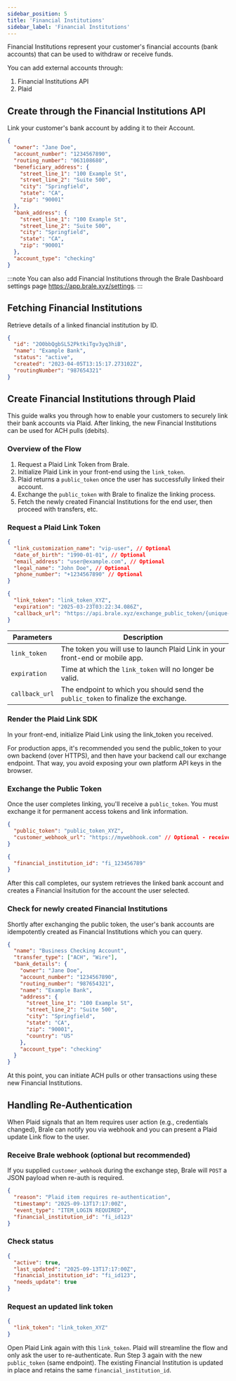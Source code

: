 ```yaml
---
sidebar_position: 5
title: 'Financial Institutions'
sidebar_label: 'Financial Institutions'
---
```


<p class="intro-subheading">
  Financial Institutions represent your customer's financial accounts (bank accounts) that can be
  used to withdraw or receive funds.
</p>

You can add external accounts through:

1. Financial Institutions API
2. Plaid

## Create through the Financial Institutions API

Link your customer's bank account by adding it to their Account.

<HTTPMethod
  method="POST"
  endpoint="https://api.brale.xyz/accounts/{account_id}/financial-institutions/external"
/>

```json title="Request"
{
  "owner": "Jane Doe",
  "account_number": "1234567890",
  "routing_number": "063108680",
  "beneficiary_address": {
    "street_line_1": "100 Example St",
    "street_line_2": "Suite 500",
    "city": "Springfield",
    "state": "CA",
    "zip": "90001"
  },
  "bank_address": {
    "street_line_1": "100 Example St",
    "street_line_2": "Suite 500",
    "city": "Springfield",
    "state": "CA",
    "zip": "90001"
  },
  "account_type": "checking"
}
```

:::note
You can also add Financial Institutions through the Brale Dashboard settings page https://app.brale.xyz/settings.
:::

## Fetching Financial Institutions

Retrieve details of a linked financial institution by ID.

<HTTPMethod
  method="GET"
  endpoint="https://api.brale.xyz/accounts/{account_id}/financial-institutions/{id}"
/>

```json title="Response"
{
  "id": "2O0bbQgbSL52PktkiTgv3yq3hiB",
  "name": "Example Bank",
  "status": "active",
  "created": "2023-04-05T13:15:17.273102Z",
  "routingNumber": "987654321"
}
```

## Create Financial Institutions through Plaid

This guide walks you through how to enable your customers to securely link their bank accounts via Plaid. After linking, the new Financial Institutions can be used for ACH pulls (debits).

### Overview of the Flow

1. Request a Plaid Link Token from Brale.
2. Initialize Plaid Link in your front-end using the `link_token`.
3. Plaid returns a `public_token` once the user has successfully linked their account.
4. Exchange the `public_token` with Brale to finalize the linking process.
5. Fetch the newly created Financial Institutions for the end user, then proceed with transfers, etc.

### Request a Plaid Link Token

<HTTPMethod
  method="POST"
  endpoint="https://api.brale.xyz/accounts/{account_id}/financial-institutions/plaid/link_token"
/>

```json title="Request"
{
  "link_customization_name": "vip-user", // Optional
  "date_of_birth": "1990-01-01", // Optional
  "email_address": "user@example.com", // Optional
  "legal_name": "John Doe", // Optional
  "phone_number": "+1234567890" // Optional
}
```

```json title="Response"
{
  "link_token": "link_token_XYZ",
  "expiration": "2025-03-23T03:22:34.086Z",
  "callback_url": "https://api.brale.xyz/exchange_public_token/{unique-id}"
}
```

| Parameters     | Description                                                                        |
| -------------- | ---------------------------------------------------------------------------------- |
| `link_token`   | The token you will use to launch Plaid Link in your front-end or mobile app.       |
| `expiration`   | Time at which the `link_token` will no longer be valid.                            |
| `callback_url` | The endpoint to which you should send the `public_token` to finalize the exchange. |

### Render the Plaid Link SDK

In your front-end, initialize Plaid Link using the link_token you received.

For production apps, it's recommended you send the public_token to your own backend (over HTTPS), and then have your backend call our exchange endpoint. That way, you avoid exposing your own platform API keys in the browser.

### Exchange the Public Token

Once the user completes linking, you'll receive a `public_token`. You must exchange it for permanent access tokens and link information.

<HTTPMethod
  method="POST"
  endpoint="https://api.brale.xyz/accounts/{account_id}/financial-institutions/register-account"
/>

```json title="Request"
{
  "public_token": "public_token_XYZ",
  "customer_webhook_url": "https://mywebhook.com" // Optional - receive notification when Plaid auth expires
}
```

```json title="Response"
{
  "financial_institution_id": "fi_123456789"
}
```

After this call completes, our system retrieves the linked bank account and creates a Financial Insitution for the account the user selected.

### Check for newly created Financial Institutions

Shortly after exchanging the public token, the user's bank accounts are idempotently created as Financial Institutions which you can query.

<HTTPMethod
  method="GET"
  endpoint="https://api.brale.xyz/accounts/account_id/financial-institutions/{id}"
/>

```json title="Response"
{
  "name": "Business Checking Account",
  "transfer_type": ["ACH", "Wire"],
  "bank_details": {
    "owner": "Jane Doe",
    "account_number": "1234567890",
    "routing_number": "987654321",
    "name": "Example Bank",
    "address": {
      "street_line_1": "100 Example St",
      "street_line_2": "Suite 500",
      "city": "Springfield",
      "state": "CA",
      "zip": "90001",
      "country": "US"
    },
    "account_type": "checking"
  }
}
```

At this point, you can initiate ACH pulls or other transactions using these new Financial Institutions.

## Handling Re-Authentication

When Plaid signals that an Item requires user action (e.g., credentials changed), Brale can notify you via webhook and you can present a Plaid update Link flow to the user.

### Receive Brale webhook (optional but recommended)

If you supplied `customer_webhook` during the exchange step, Brale will `POST` a JSON payload when re-auth is required.

```json title="Example payload"
{
  "reason": "Plaid item requires re-authentication",
  "timestamp": "2025-09-13T17:17:00Z",
  "event_type": "ITEM_LOGIN REQUIRED",
  "financial_institution_id": "fi_id123"
}
```

### Check status

<HTTPMethod
  method="GET"
  endpoint="https://api.brale.xyz/accounts/{account_id}/financial-institutions/{fi_id}/status"
/>

```json title="Response"
{
  "active": true,
  "last_updated": "2025-09-13T17:17:00Z",
  "financial_institution_id": "fi_id123",
  "needs_update": true
}
```

### Request an updated link token

<HTTPMethod
  method="POST"
  endpoint="https://api.brale.xyz/accounts/{account_id}/financial-institutions/{fi_id}/update-link-token"
/>

```json title="Response"
{
  "link_token": "link_token_XYZ"
}
```

Open Plaid Link again with this `link_token`. Plaid will streamline the flow and only ask the user to re-authenticate. Run Step 3 again with the new `public_token` (same endpoint). The existing Financial Institution is updated in place and retains the same `financial_institution_id`.
